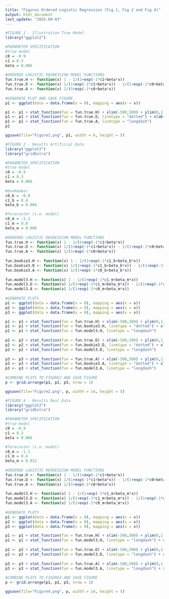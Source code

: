 ```yaml
---
title: "Figures Ordered Logistic Regression (Fig 1, Fig 2 and Fig 4)"
output: html_document
last_update: "2025-09-03"
---
```


```r
#FIGURE 1 - Illustration True Model
library("ggplot2")

#PARAMETER SPECIFICATION
#true model
c0 = -0.9
c1 = 0.3
beta = 0.006
    
#ORDERED LOGISTIC REGRESSION MODEL FUNCTIONS
fun.true.H <- function(x) 1 - 1/(1+exp(-1*c1+beta*x))
fun.true.D <- function(x) 1/(1+exp(-1*c1+beta*x)) - 1/(1+exp(-1*c0+beta*x))
fun.true.A <- function(x) 1/(1+exp(-1*c0+beta*x))
    
#GENERATE PLOT AND SAVE FIGURE
p1 <- ggplot(data = data.frame(x = 0), mapping = aes(x = x))

p1 <- p1 + stat_function(fun = fun.true.H) + xlim(-500,500) + ylim(0,1)
p1 <- p1 + stat_function(fun = fun.true.D, linetype = "dotted") + xlab("Difference in team strength (rating points)") + ylab("Outcome probability")
p1 <- p1 + stat_function(fun = fun.true.A, linetype = "longdash")
p1

ggsave(file="Figure1.png", p1, width = 6, height = 5)
```


```r
#FIGURE 2 - Results Artificial Data
library("ggplot2")
library("gridExtra")

#PARAMETER SPECIFICATION
#true model
c0 = -0.9
c1 = 0.3
beta = 0.006
    
#bookmaker
c0_b = -0.8
c1_b = 0.4
beta_b = 0.004

#forecaster (i.e. model)
c0_m = -1.2
c1_m = 0.0
beta_m = 0.008
    
#ORDERED LOGISTIC REGRESSION MODEL FUNCTIONS
fun.true.H <- function(x) 1 - 1/(1+exp(-1*c1+beta*x))
fun.true.D <- function(x) 1/(1+exp(-1*c1+beta*x)) - 1/(1+exp(-1*c0+beta*x))
fun.true.A <- function(x) 1/(1+exp(-1*c0+beta*x))
    
fun.bookie3.H <- function(x) 1 - 1/(1+exp(-1*c1_b+beta_b*x))
fun.bookie3.D <- function(x) 1/(1+exp(-1*c1_b+beta_b*x)) - 1/(1+exp(-1*c0_b+beta_b*x))
fun.bookie3.A <- function(x) 1/(1+exp(-1*c0_b+beta_b*x))
    
fun.model3.H <- function(x) 1 - 1/(1+exp(-1*c1_m+beta_m*x))
fun.model3.D <- function(x) 1/(1+exp(-1*c1_m+beta_m*x)) - 1/(1+exp(-1*c0_m+beta_m*x))
fun.model3.A <- function(x) 1/(1+exp(-1*c0_m+beta_m*x))
    
#GENERATE PLOTS
p1 <- ggplot(data = data.frame(x = 0), mapping = aes(x = x))
p2 <- ggplot(data = data.frame(x = 0), mapping = aes(x = x))
p3 <- ggplot(data = data.frame(x = 0), mapping = aes(x = x))

p1 <- p1 + stat_function(fun = fun.true.H) + xlim(-500,500) + ylim(0,1) + ggtitle("Home win")
p1 <- p1 + stat_function(fun = fun.bookie3.H, linetype = "dotted") + xlab("Difference in team strength (rating points)") + ylab("Outcome probability")
p1 <- p1 + stat_function(fun = fun.model3.H, linetype = "longdash")
    
p2 <- p2 + stat_function(fun = fun.true.D) + xlim(-500,500) + ylim(0,1) + ggtitle("Draw")
p2 <- p2 + stat_function(fun = fun.bookie3.D, linetype = "dotted") + xlab("Difference in team strength (rating points)") + ylab("Outcome probability")
p2 <- p2 + stat_function(fun = fun.model3.D, linetype = "longdash")
    
p3 <- p3 + stat_function(fun = fun.true.A) + xlim(-500,500) + ylim(0,1) + ggtitle("Away win")
p3 <- p3 + stat_function(fun = fun.bookie3.A, linetype = "dotted") + xlab("Difference in team strength (rating points)") + ylab("Outcome probability")
p3 <- p3 + stat_function(fun = fun.model3.A, linetype = "longdash")
    
#COMBINE PLOTS TO FIGURE2 AND SAVE FIGURE
p <- grid.arrange(p1, p2, p3, nrow = 1)

ggsave(file="Figure2.png", p, width = 14, height = 5)
```


```r
#FIGURE 4 - Results Real Data
library("ggplot2")
library("gridExtra")

#PARAMETER SPECIFICATION
#true model
c0 = -0.9
c1 = 0.3
beta = 0.006

#forecaster (i.e. model)
c0_m = -1.1
c1_m = 0.4
beta_m = 0.012
    
#ORDERED LOGISTIC REGRESSION MODEL FUNCTIONS
fun.true.H <- function(x) 1 - 1/(1+exp(-1*c1+beta*x))
fun.true.D <- function(x) 1/(1+exp(-1*c1+beta*x)) - 1/(1+exp(-1*c0+beta*x))
fun.true.A <- function(x) 1/(1+exp(-1*c0+beta*x))
    
fun.model3.H <- function(x) 1 - 1/(1+exp(-1*c1_m+beta_m*x))
fun.model3.D <- function(x) 1/(1+exp(-1*c1_m+beta_m*x)) - 1/(1+exp(-1*c0_m+beta_m*x))
fun.model3.A <- function(x) 1/(1+exp(-1*c0_m+beta_m*x))
    
#GENERATE PLOTS
p1 <- ggplot(data = data.frame(x = 0), mapping = aes(x = x))
p2 <- ggplot(data = data.frame(x = 0), mapping = aes(x = x))
p3 <- ggplot(data = data.frame(x = 0), mapping = aes(x = x))

p1 <- p1 + stat_function(fun = fun.true.H) + xlim(-500,500) + ylim(0,1) + ggtitle("Home win")
p1 <- p1 + stat_function(fun = fun.model3.H, linetype = "longdash") + xlab("Difference in team strength (rating points)") + ylab("Outcome probability")
    
p2 <- p2 + stat_function(fun = fun.true.D) + xlim(-500,500) + ylim(0,1) + ggtitle("Draw")
p2 <- p2 + stat_function(fun = fun.model3.D, linetype = "longdash") + xlab("Difference in team strength (rating points)") + ylab("Outcome probability")
    
p3 <- p3 + stat_function(fun = fun.true.A) + xlim(-500,500) + ylim(0,1) + ggtitle("Away win")
p3 <- p3 + stat_function(fun = fun.model3.A, linetype = "longdash") + xlab("Difference in team strength (rating points)") + ylab("Outcome probability")
    
#COMBINE PLOTS TO FIGURE4 AND SAVE FIGURE
p <- grid.arrange(p1, p2, p3, nrow = 1)

ggsave(file="Figure4.png", p, width = 14, height = 5)
```